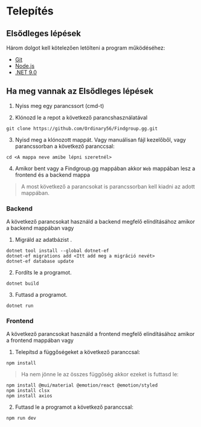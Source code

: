 # Telepítés

## Elsődleges lépések

Három dolgot kell kötelezően letölteni a program működéséhez:

- [Git](https://git-scm.com/downloads)
- [Node.js](https://nodejs.org/en/download)
- [.NET 9.0](https://download.visualstudio.microsoft.com/download/pr/b0032fde-aac9-4c3e-b78c-4bd605910241/8d2aa21baac4aef9b996671cd8a48fb2/dotnet-sdk-9.0.202-win-x64.exe)

## Ha meg vannak az Elsődleges lépések

1. Nyiss meg egy parancssort (cmd-t)

2. Klónozd le a repot a következő parancshasználatával
```
git clone https://github.com/Ordinary56/Findgroup.gg.git
```
3. Nyisd meg a klónozott mappát. Vagy manuálisan fájl kezelőből, vagy parancssorban a következő paranccsal:
```
cd <A mappa neve amibe lépni szeretnél>
```

4. Amikor bent vagy a Findgroup.gg mappában akkor `Web` mappában lesz a frontend és a backend mappa

> A most következő a parancsokat is parancssorban kell kiadni az adott mappában.

### Backend 

A következő parancsokat használd a backend megfelő elíndításához amikor a backend mappában vagy

1. Migráld az adatbázist .
```
dotnet tool install --global dotnet-ef
dotnet-ef migrations add <Itt add meg a migráció nevét>
dotnet-ef database update
```
2. Fordíts le a programot.
```
dotnet build
```
3. Futtasd a programot.
```
dotnet run
```

### Frontend

A következő parancsokat használd a frontend megfelő elíndításához amikor a frontend mappában vagy

1. Telepítsd a függőségeket a következő paranccsal:
```
npm install
``` 

> Ha nem jönne le az összes függőség akkor ezeket is futtasd le:
```
npm install @mui/material @emotion/react @emotion/styled
npm install clsx
npm install axios
```
2. Futtasd le a programot a következő paranccsal:
```
npm run dev
``` 